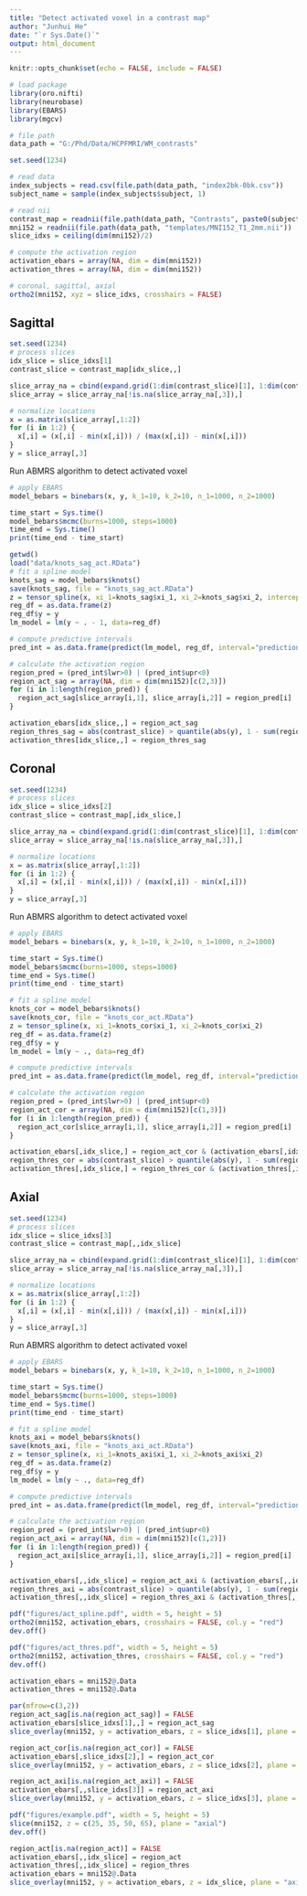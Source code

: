 ```yaml
---
title: "Detect activated voxel in a contrast map"
author: "Junhui He"
date: "`r Sys.Date()`"
output: html_document
---
```


```r
knitr::opts_chunk$set(echo = FALSE, include = FALSE)
```

```r
# load package
library(oro.nifti)
library(neurobase)
library(EBARS)
library(mgcv)

# file path
data_path = "G:/Phd/Data/HCPFMRI/WM_contrasts"

set.seed(1234)

# read data
index_subjects = read.csv(file.path(data_path, "index2bk-0bk.csv"))
subject_name = sample(index_subjects$subject, 1)

# read nii
contrast_map = readnii(file.path(data_path, "Contrasts", paste0(subject_name, "_2bk-0bk.nii")))
mni152 = readnii(file.path(data_path, "templates/MNI152_T1_2mm.nii"))
slice_idxs = ceiling(dim(mni152)/2)

# compute the activation region
activation_ebars = array(NA, dim = dim(mni152))
activation_thres = array(NA, dim = dim(mni152))
```


```r
# coronal, sagittal, axial
ortho2(mni152, xyz = slice_idxs, crosshairs = FALSE)
```


## Sagittal

```r
set.seed(1234)
# process slices
idx_slice = slice_idxs[1]
contrast_slice = contrast_map[idx_slice,,]

slice_array_na = cbind(expand.grid(1:dim(contrast_slice)[1], 1:dim(contrast_slice)[2]), c(contrast_slice))
slice_array = slice_array_na[!is.na(slice_array_na[,3]),]

# normalize locations
x = as.matrix(slice_array[,1:2])
for (i in 1:2) {
  x[,i] = (x[,i] - min(x[,i])) / (max(x[,i]) - min(x[,i]))
}
y = slice_array[,3]
```


Run ABMRS algorithm to detect activated voxel

```r
# apply EBARS
model_bebars = binebars(x, y, k_1=10, k_2=10, n_1=1000, n_2=1000)

time_start = Sys.time()
model_bebars$mcmc(burns=1000, steps=1000)
time_end = Sys.time()
print(time_end - time_start)
```


```r
getwd()
load("data/knots_sag_act.RData")
# fit a spline model
knots_sag = model_bebars$knots()
save(knots_sag, file = "knots_sag_act.RData")
z = tensor_spline(x, xi_1=knots_sag$xi_1, xi_2=knots_sag$xi_2, intercept_1 = TRUE, intercept_2 = TRUE)
reg_df = as.data.frame(z)
reg_df$y = y
lm_model = lm(y ~ . - 1, data=reg_df)

# compute predictive intervals
pred_int = as.data.frame(predict(lm_model, reg_df, interval="prediction", level=0.999))

# calculate the activation region
region_pred = (pred_int$lwr>0) | (pred_int$upr<0)
region_act_sag = array(NA, dim = dim(mni152)[c(2,3)])
for (i in 1:length(region_pred)) {
  region_act_sag[slice_array[i,1], slice_array[i,2]] = region_pred[i]
}

activation_ebars[idx_slice,,] = region_act_sag
region_thres_sag = abs(contrast_slice) > quantile(abs(y), 1 - sum(region_pred)/length(y))
activation_thres[idx_slice,,] = region_thres_sag
```


## Coronal

```r
set.seed(1234)
# process slices
idx_slice = slice_idxs[2]
contrast_slice = contrast_map[,idx_slice,]

slice_array_na = cbind(expand.grid(1:dim(contrast_slice)[1], 1:dim(contrast_slice)[2]), c(contrast_slice))
slice_array = slice_array_na[!is.na(slice_array_na[,3]),]

# normalize locations
x = as.matrix(slice_array[,1:2])
for (i in 1:2) {
  x[,i] = (x[,i] - min(x[,i])) / (max(x[,i]) - min(x[,i]))
}
y = slice_array[,3]
```

Run ABMRS algorithm to detect activated voxel

```r
# apply EBARS
model_bebars = binebars(x, y, k_1=10, k_2=10, n_1=1000, n_2=1000)

time_start = Sys.time()
model_bebars$mcmc(burns=1000, steps=1000)
time_end = Sys.time()
print(time_end - time_start)
```

```r
# fit a spline model
knots_cor = model_bebars$knots()
save(knots_cor, file = "knots_cor_act.RData")
z = tensor_spline(x, xi_1=knots_cor$xi_1, xi_2=knots_cor$xi_2)
reg_df = as.data.frame(z)
reg_df$y = y
lm_model = lm(y ~ ., data=reg_df)

# compute predictive intervals
pred_int = as.data.frame(predict(lm_model, reg_df, interval="prediction", level=0.999))

# calculate the activation region
region_pred = (pred_int$lwr>0) | (pred_int$upr<0)
region_act_cor = array(NA, dim = dim(mni152)[c(1,3)])
for (i in 1:length(region_pred)) {
  region_act_cor[slice_array[i,1], slice_array[i,2]] = region_pred[i]
}

activation_ebars[,idx_slice,] = region_act_cor & (activation_ebars[,idx_slice,] | is.na(activation_ebars[,idx_slice,]))
region_thres_cor = abs(contrast_slice) > quantile(abs(y), 1 - sum(region_pred)/length(y))
activation_thres[,idx_slice,] = region_thres_cor & (activation_thres[,idx_slice,] | is.na(activation_thres[,idx_slice,]))
```

## Axial

```r
set.seed(1234)
# process slices
idx_slice = slice_idxs[3]
contrast_slice = contrast_map[,,idx_slice]

slice_array_na = cbind(expand.grid(1:dim(contrast_slice)[1], 1:dim(contrast_slice)[2]), c(contrast_slice))
slice_array = slice_array_na[!is.na(slice_array_na[,3]),]

# normalize locations
x = as.matrix(slice_array[,1:2])
for (i in 1:2) {
  x[,i] = (x[,i] - min(x[,i])) / (max(x[,i]) - min(x[,i]))
}
y = slice_array[,3]
```

Run ABMRS algorithm to detect activated voxel

```r
# apply EBARS
model_bebars = binebars(x, y, k_1=10, k_2=10, n_1=1000, n_2=1000)

time_start = Sys.time()
model_bebars$mcmc(burns=1000, steps=1000)
time_end = Sys.time()
print(time_end - time_start)
```

```r
# fit a spline model
knots_axi = model_bebars$knots()
save(knots_axi, file = "knots_axi_act.RData")
z = tensor_spline(x, xi_1=knots_axi$xi_1, xi_2=knots_axi$xi_2)
reg_df = as.data.frame(z)
reg_df$y = y
lm_model = lm(y ~ ., data=reg_df)

# compute predictive intervals
pred_int = as.data.frame(predict(lm_model, reg_df, interval="prediction", level=0.999))

# calculate the activation region
region_pred = (pred_int$lwr>0) | (pred_int$upr<0)
region_act_axi = array(NA, dim = dim(mni152)[c(1,2)])
for (i in 1:length(region_pred)) {
  region_act_axi[slice_array[i,1], slice_array[i,2]] = region_pred[i]
}

activation_ebars[,,idx_slice] = region_act_axi & (activation_ebars[,,idx_slice] | is.na(activation_ebars[,,idx_slice]))
region_thres_axi = abs(contrast_slice) > quantile(abs(y), 1 - sum(region_pred)/length(y))
activation_thres[,,idx_slice] = region_thres_axi & (activation_thres[,,idx_slice] | is.na(activation_thres[,,idx_slice]))
```

```r
pdf("figures/act_spline.pdf", width = 5, height = 5)
ortho2(mni152, activation_ebars, crosshairs = FALSE, col.y = "red")
dev.off()
```

```r
pdf("figures/act_thres.pdf", width = 5, height = 5)
ortho2(mni152, activation_thres, crosshairs = FALSE, col.y = "red")
dev.off()
```

```r
activation_ebars = mni152@.Data
activation_thres = mni152@.Data

par(mfrow=c(3,2))
region_act_sag[is.na(region_act_sag)] = FALSE
activation_ebars[slice_idxs[1],,] = region_act_sag
slice_overlay(mni152, y = activation_ebars, z = slice_idxs[1], plane = "sagittal", col.y = "red")

region_act_cor[is.na(region_act_cor)] = FALSE
activation_ebars[,slice_idxs[2],] = region_act_cor
slice_overlay(mni152, y = activation_ebars, z = slice_idxs[2], plane = "coronal", col.y = "red")

region_act_axi[is.na(region_act_axi)] = FALSE
activation_ebars[,,slice_idxs[3]] = region_act_axi
slice_overlay(mni152, y = activation_ebars, z = slice_idxs[3], plane = "axial", col.y = "red", bg = "transparent")
```

```r
pdf("figures/example.pdf", width = 5, height = 5)
slice(mni152, z = c(25, 35, 50, 65), plane = "axial")
dev.off()
```


```r
region_act[is.na(region_act)] = FALSE
activation_ebars[,,idx_slice] = region_act
activation_thres[,,idx_slice] = region_thres
activation_ebars = mni152@.Data
slice_overlay(mni152, y = activation_ebars, z = idx_slice, plane = "axial", col.y = "red")
```

